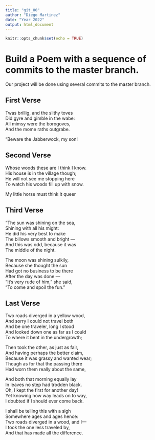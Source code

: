```yaml
---
title: "git_00"
author: "Diego Martinez"
date: "Year 2022"
output: html_document
---
```


```r
knitr::opts_chunk$set(echo = TRUE)
```
# Build a Poem with a sequence of commits to the master branch.
Our project will be done using several commits to the master branch.
<!-- Do not modify or change any text in "!--" bracketed areas such as this --- these are instructions to
you, if you change any of this the git program will notice it and compromise your git merging strategy !-->

## First Verse 
Twas brillig, and the slithy toves  
Did gyre and gimble in the wabe:  
All mimsy were the borogoves,   
And the mome raths outgrabe.   

“Beware the Jabberwock, my son!<!--Put the first five lines of a poem by Lewis Carrol in this section!-->

## Second Verse
Whose woods these are I think I know.     
His house is in the village though;      
He will not see me stopping here      
To watch his woods fill up with snow.       

My little horse must think it queer  <!--Put the first five lines of a poem by Robert Frost here!-->

## Third Verse
"The sun was shining on the sea,      
      Shining with all his might:   
He did his very best to make       
      The billows smooth and bright —   
And this was odd, because it was   
      The middle of the night.   

The moon was shining sulkily,    
      Because she thought the sun  
Had got no business to be there       
      After the day was done —     
"It's very rude of him," she said,   
      "To come and spoil the fun." <!--Put the first two verses of The Walrus and the Carpenter here!-->

## Last Verse
Two roads diverged in a yellow wood,      
And sorry I could not travel both      
And be one traveler, long I stood     
And looked down one as far as I could     
To where it bent in the undergrowth;    

Then took the other, as just as fair,    
And having perhaps the better claim,    
Because it was grassy and wanted wear;    
Though as for that the passing there   
Had worn them really about the same,   

And both that morning equally lay    
In leaves no step had trodden black.   
Oh, I kept the first for another day!   
Yet knowing how way leads on to way,   
I doubted if I should ever come back.   
 
I shall be telling this with a sigh    
Somewhere ages and ages hence:   
Two roads diverged in a wood, and I—   
I took the one less traveled by,    
And that has made all the difference.<!--Put a short poem of your choice 8-20 lines,here!-->
